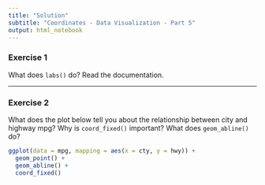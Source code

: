 ```yaml
---
title: "Solution"
subtitle: "Coordinates - Data Visualization - Part 5"
output: html_notebook
---
```


### Exercise 1
What does `labs()` do? Read the documentation.

----

### Exercise 2
What does the plot below tell you about the relationship between city and highway mpg? Why is `coord_fixed()` important? What does `geom_abline()` do?

```r
ggplot(data = mpg, mapping = aes(x = cty, y = hwy)) +
  geom_point() + 
  geom_abline() +
  coord_fixed()
```
